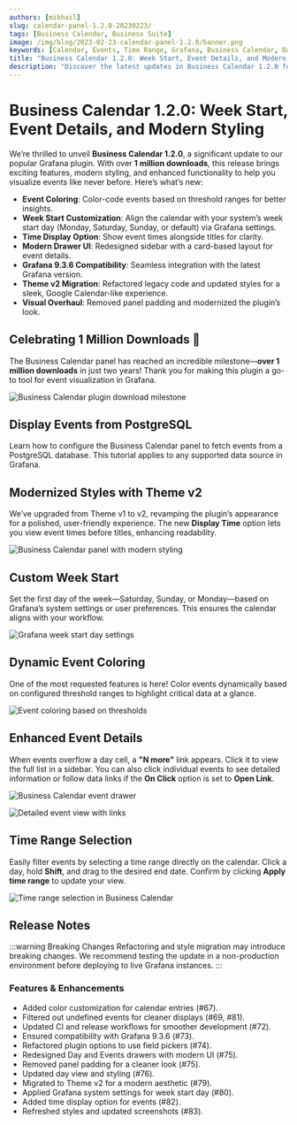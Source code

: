 ```yaml
---
authors: [mikhail]
slug: calendar-panel-1.2.0-20230223/
tags: [Business Calendar, Business Suite]
image: /img/blog/2023-02-23-calendar-panel-1.2.0/banner.png
keywords: [Calendar, Events, Time Range, Grafana, Business Calendar, Dashboard]
title: "Business Calendar 1.2.0: Week Start, Event Details, and Modern Styling"
description: "Discover the latest updates in Business Calendar 1.2.0 for Grafana, including week start customization, event coloring, and a modern UI overhaul."
---
```



# Business Calendar 1.2.0: Week Start, Event Details, and Modern Styling

We’re thrilled to unveil **Business Calendar 1.2.0**, a significant update to our popular Grafana plugin. With over **1 million downloads**, this release brings exciting features, modern styling, and enhanced functionality to help you visualize events like never before. Here’s what’s new:

- **Event Coloring**: Color-code events based on threshold ranges for better insights.
- **Week Start Customization**: Align the calendar with your system’s week start day (Monday, Saturday, Sunday, or default) via Grafana settings.
- **Time Display Option**: Show event times alongside titles for clarity.
- **Modern Drawer UI**: Redesigned sidebar with a card-based layout for event details.
- **Grafana 9.3.6 Compatibility**: Seamless integration with the latest Grafana version.
- **Theme v2 Migration**: Refactored legacy code and updated styles for a sleek, Google Calendar-like experience.
- **Visual Overhaul**: Removed panel padding and modernized the plugin’s look.

## Celebrating 1 Million Downloads 🎉

The Business Calendar panel has reached an incredible milestone—**over 1 million downloads** in just two years! Thank you for making this plugin a go-to tool for event visualization in Grafana.

<Image
  title="Celebrating over 1 million downloads in two years!"
  src="/img/blog/2023-02-23-calendar-panel-1.2.0/downloads.png"
  alt="Business Calendar plugin download milestone"
/>

## Display Events from PostgreSQL

Learn how to configure the Business Calendar panel to fetch events from a PostgreSQL database. This tutorial applies to any supported data source in Grafana.

<Youtube
  id="6WGmm5y4fs4"
  title="How to Display Events from PostgreSQL in Grafana"
/>

## Modernized Styles with Theme v2

We’ve upgraded from Theme v1 to v2, revamping the plugin’s appearance for a polished, user-friendly experience. The new **Display Time** option lets you view event times before titles, enhancing readability.

<Image
  title="Updated Business Calendar panel in the Grafana Plugins catalog."
  src="/img/blog/2023-02-23-calendar-panel-1.2.0/dashboard.png"
  alt="Business Calendar panel with modern styling"
/>

## Custom Week Start

Set the first day of the week—Saturday, Sunday, or Monday—based on Grafana’s system settings or user preferences. This ensures the calendar aligns with your workflow.

<Image
  title="Choose the first day of the week in Grafana preferences."
  src="/img/blog/2023-02-23-calendar-panel-1.2.0/week-start.png"
  alt="Grafana week start day settings"
/>

## Dynamic Event Coloring

One of the most requested features is here! Color events dynamically based on configured threshold ranges to highlight critical data at a glance.

<Image
  title="Color-coded single- and multi-day events using threshold ranges."
  src="/img/blog/2023-02-23-calendar-panel-1.2.0/duration.png"
  alt="Event coloring based on thresholds"
/>

## Enhanced Event Details

When events overflow a day cell, a **"N more"** link appears. Click it to view the full list in a sidebar. You can also click individual events to see detailed information or follow data links if the **On Click** option is set to **Open Link**.

<Image
  title="View all events for a day with the modern drawer UI."
  src="/img/blog/2023-02-23-calendar-panel-1.2.0/drawer.png"
  alt="Business Calendar event drawer"
/>

<Image
  title="Event details displayed with card components and links."
  src="/img/blog/2023-02-23-calendar-panel-1.2.0/event.png"
  alt="Detailed event view with links"
/>

## Time Range Selection

Easily filter events by selecting a time range directly on the calendar. Click a day, hold **Shift**, and drag to the desired end date. Confirm by clicking **Apply time range** to update your view.

<Image
  title="Select a custom time range directly on the calendar."
  src="/img/blog/2023-02-23-calendar-panel-1.2.0/time-range.png"
  alt="Time range selection in Business Calendar"
/>

<GettingStarted />

<Tutorial />

## Release Notes

:::warning Breaking Changes
Refactoring and style migration may introduce breaking changes. We recommend testing the update in a non-production environment before deploying to live Grafana instances.
:::

### Features & Enhancements

- Added color customization for calendar entries (#67).
- Filtered out undefined events for cleaner displays (#69, #81).
- Updated CI and release workflows for smoother development (#72).
- Ensured compatibility with Grafana 9.3.6 (#73).
- Refactored plugin options to use field pickers (#74).
- Redesigned Day and Events drawers with modern UI (#75).
- Removed panel padding for a cleaner look (#75).
- Updated day view and styling (#76).
- Migrated to Theme v2 for a modern aesthetic (#79).
- Applied Grafana system settings for week start day (#80).
- Added time display option for events (#82).
- Refreshed styles and updated screenshots (#83).

<Feedback />
